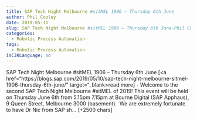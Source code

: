 ```yaml
---
title: SAP Tech Night Melbourne #sitMEL 1906 – Thursday 6th June 
author: Phil Cooley
date: 2019-05-11
slug: SAP Tech Night Melbourne #sitMEL 1906 – Thursday 6th June-Phil Cooley
categories: 
  - Robotic Process Automation
tags: 
  - Robotic Process Automation
isCJKLanguage: no 
---
```



SAP Tech Night Melbourne #sitMEL 1906 – Thursday 6th June [<a href="https://blogs.sap.com/2019/05/10/sap-tech-night-melbourne-sitmel-1906-thursday-6th-june/" target="_blank>read more</a>] 
- Welcome to the second SAP Tech Night Melbourne #sitMEL of 2019! This event will be held on Thursday June 6th from 5.15pm 7.15pm at Bourne Digital (SAP Apphaus), 9 Queen Street, Melbourne 3000 (basement). 
We are extremely fortunate to have Dr Nic from SAP sh… [+2500 chars] 
